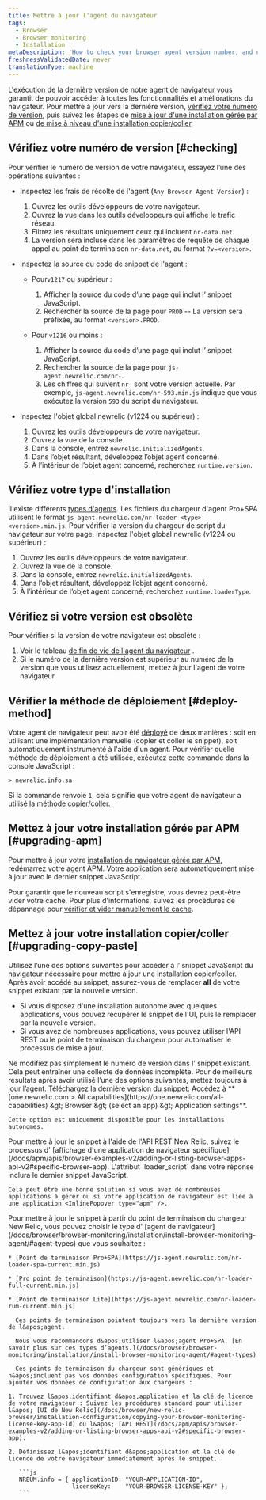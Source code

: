 ```yaml
---
title: Mettre à jour l'agent du navigateur
tags:
  - Browser
  - Browser monitoring
  - Installation
metaDescription: 'How to check your browser agent version number, and update to the latest version of the browser agent.'
freshnessValidatedDate: never
translationType: machine
---
```


L&apos;exécution de la dernière version de notre agent de navigateur vous garantit de pouvoir accéder à toutes les fonctionnalités et améliorations du navigateur. Pour mettre à jour vers la dernière version, [vérifiez votre numéro de version](#checking), puis suivez les étapes de [mise à jour d&apos;une installation gérée par APM](#upgrading-apm) ou [de mise à niveau d&apos;une installation copier/coller](#upgrading-copy-paste).

## Vérifiez votre numéro de version [#checking]

Pour vérifier le numéro de version de votre navigateur, essayez l’une des opérations suivantes :

* Inspectez les frais de récolte de l&apos;agent (`Any Browser Agent Version`) :

  1. Ouvrez les outils développeurs de votre navigateur.
  2. Ouvrez la vue dans les outils développeurs qui affiche le trafic réseau.
  3. Filtrez les résultats uniquement ceux qui incluent `nr-data.net`.
  4. La version sera incluse dans les paramètres de requête de chaque appel au point de terminaison `nr-data.net`, au format `?v=<version>`.

* Inspectez la source du code de snippet de l&apos;agent :

  * Pour`v1217` ou supérieur :

    1. Afficher la source du code d’une page qui inclut l’ snippet JavaScript.
    2. Rechercher la source de la page pour `PROD` -- La version sera préfixée, au format `<version>.PROD`.

  * Pour `v1216` ou moins :

    1. Afficher la source du code d’une page qui inclut l’ snippet JavaScript.
    2. Rechercher la source de la page pour `js-agent.newrelic.com/nr-`.
    3. Les chiffres qui suivent `nr-` sont votre version actuelle. Par exemple, `js-agent.newrelic.com/nr-593.min.js` indique que vous exécutez la version `593` du script du navigateur.

* Inspectez l&apos;objet global newrelic (v1224 ou supérieur) :

  1. Ouvrez les outils développeurs de votre navigateur.
  2. Ouvrez la vue de la console.
  3. Dans la console, entrez `newrelic.initializedAgents`.
  4. Dans l’objet résultant, développez l’objet agent concerné.
  5. À l’intérieur de l’objet agent concerné, recherchez `runtime.version`.

## Vérifiez votre type d&apos;installation

Il existe différents [types d&apos;agents](/docs/browser/browser-monitoring/installation/install-browser-monitoring-agent#agent-types). Les fichiers du chargeur d&apos;agent Pro+SPA utilisent le format `js-agent.newrelic.com/nr-loader-<type>-<version>.min.js`. Pour vérifier la version du chargeur de script du navigateur sur votre page, inspectez l&apos;objet global newrelic (v1224 ou supérieur) :

1. Ouvrez les outils développeurs de votre navigateur.
2. Ouvrez la vue de la console.
3. Dans la console, entrez `newrelic.initializedAgents`.
4. Dans l’objet résultant, développez l’objet agent concerné.
5. À l’intérieur de l’objet agent concerné, recherchez `runtime.loaderType`.

## Vérifiez si votre version est obsolète

Pour vérifier si la version de votre navigateur est obsolète :

1. Voir le tableau [de fin de vie de l&apos;agent du navigateur](/docs/browser/browser-monitoring/getting-started/browser-agent-eol-policy/) .
2. Si le numéro de la dernière version est supérieur au numéro de la version que vous utilisez actuellement, mettez à jour l&apos;agent de votre navigateur.

## Vérifier la méthode de déploiement [#deploy-method]

Votre agent de navigateur peut avoir été [déployé](/docs/browser/browser-monitoring/installation/install-browser-monitoring-agent/#options) de deux manières : soit en utilisant une implémentation manuelle (copier et coller le snippet), soit automatiquement instrumenté à l&apos;aide d&apos;un <InlinePopover type="apm" />agent. Pour vérifier quelle méthode de déploiement a été utilisée, exécutez cette commande dans la console JavaScript :

```
> newrelic.info.sa
```

Si la commande renvoie `1`, cela signifie que votre agent de navigateur a utilisé la [méthode copier/coller](#upgrading-copy-paste).

## Mettez à jour votre installation gérée par APM [#upgrading-apm]

Pour mettre à jour votre [installation de navigateur gérée par APM](/docs/browser/browser-monitoring/installation/install-browser-monitoring-agent/#options), redémarrez votre agent APM. Votre application sera automatiquement mise à jour avec le dernier snippet JavaScript.

Pour garantir que le nouveau script s&apos;enregistre, vous devrez peut-être vider votre cache. Pour plus d&apos;informations, suivez les procédures de dépannage pour [vérifier et vider manuellement le cache](/docs/browser/new-relic-browser/troubleshooting/troubleshooting-browser-monitoring-installation#manual_check_cache).

## Mettez à jour votre installation copier/coller [#upgrading-copy-paste]

Utilisez l’une des options suivantes pour accéder à l’ snippet JavaScript du navigateur nécessaire pour mettre à jour une installation copier/coller. Après avoir accédé au snippet, assurez-vous de remplacer <DNT>**all**</DNT> de votre snippet existant par la nouvelle version.

* Si vous disposez d&apos;une installation autonome avec quelques applications, vous pouvez récupérer le snippet de l&apos;UI, puis le remplacer par la nouvelle version.
* Si vous avez de nombreuses applications, vous pouvez utiliser l&apos;API REST ou le point de terminaison du chargeur pour automatiser le processus de mise à jour.

<Callout variant="caution">
  Ne modifiez pas simplement le numéro de version dans l’ snippet existant. Cela peut entraîner une collecte de données incomplète. Pour de meilleurs résultats après avoir utilisé l’une des options suivantes, mettez toujours à jour l’agent.
</Callout>

<CollapserGroup>
  <Collapser id="snippet" title="Récupérer le snippet de l'UI">
    Téléchargez la dernière version du snippet: Accédez à <DNT>**[one.newrelic.com &gt; All capabilities](https://one.newrelic.com/all-capabilities) &amp;gt; Browser &amp;gt; (select an app) &amp;gt; Application settings**</DNT>.

    Cette option est uniquement disponible pour les installations autonomes.
  </Collapser>

  <Collapser id="rest_api" title="Extraire le snippet avec l'API REST">
    Pour mettre à jour le snippet à l&apos;aide de l&apos;API REST New Relic, suivez le processus d&apos; [affichage d&apos;une application de navigateur spécifique](/docs/apm/apis/browser-examples-v2/adding-or-listing-browser-apps-api-v2#specific-browser-app). L&apos;attribut `loader_script` dans votre réponse inclura le dernier snippet JavaScript.

    Cela peut être une bonne solution si vous avez de nombreuses applications à gérer ou si votre application de navigateur est liée à une application <InlinePopover type="apm" />.
  </Collapser>

  <Collapser id="end_point" title="Mise à jour à l'aide du point de terminaison du chargeur">
    Pour mettre à jour le snippet à partir du point de terminaison du chargeur New Relic, vous pouvez choisir le type d&apos; [agent de navigateur](/docs/browser/browser-monitoring/installation/install-browser-monitoring-agent/#agent-types) que vous souhaitez :

    * [Point de terminaison Pro+SPA](https://js-agent.newrelic.com/nr-loader-spa-current.min.js)

    * [Pro point de terminaison](https://js-agent.newrelic.com/nr-loader-full-current.min.js)

    * [Point de terminaison Lite](https://js-agent.newrelic.com/nr-loader-rum-current.min.js)

      Ces points de terminaison pointent toujours vers la dernière version de l&apos;agent.

      Nous vous recommandons d&apos;utiliser l&apos;agent Pro+SPA. [En savoir plus sur ces types d’agents.](/docs/browser/browser-monitoring/installation/install-browser-monitoring-agent/#agent-types)

      Ces points de terminaison du chargeur sont génériques et n&apos;incluent pas vos données configuration spécifiques. Pour ajouter vos données de configuration aux chargeurs :

    1. Trouvez l&apos;identifiant d&apos;application et la clé de licence de votre navigateur : Suivez les procédures standard pour utiliser l&apos; [UI de New Relic](/docs/browser/new-relic-browser/installation-configuration/copying-your-browser-monitoring-license-key-app-id) ou l&apos; [API REST](/docs/apm/apis/browser-examples-v2/adding-or-listing-browser-apps-api-v2#specific-browser-app).

    2. Définissez l&apos;identifiant d&apos;application et la clé de licence de votre navigateur immédiatement après le snippet.

       ```js
       NREUM.info = { applicationID: "YOUR-APPLICATION-ID",
                      licenseKey:    "YOUR-BROWSER-LICENSE-KEY" };
       ```
  </Collapser>
</CollapserGroup>